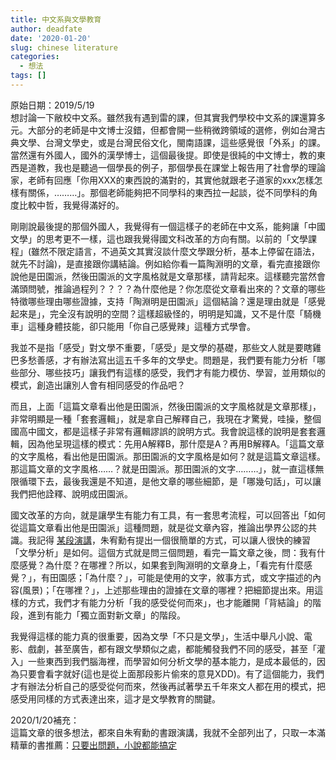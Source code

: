 ```yaml
---
title: 中文系與文學教育
author: deadfate
date: '2020-01-20'
slug: chinese literature
categories:
  - 想法
tags: []
---
```

原始日期：2019/5/19  
想討論一下敝校中文系。雖然我有遇到雷的課，但其實我們學校中文系的課還算多元。大部分的老師是中文博士沒錯，但都會開一些稍微跨領域的選修，例如台灣古典文學、台灣文學史，或是台灣民俗文化，閩南語課，這些感覺很「外系」的課。當然還有外國人，國外的漢學博士，這個最後提。即使是很純的中文博士，教的東西是道教，我也是聽過一個學長的例子，那個學長在課堂上報告用了社會學的理論家，老師有回應「你用XXX的東西說的滿對的，其實他就跟老子道家的xxx怎樣怎樣有關係，………」。那個老師能夠把不同學科的東西拉一起談，從不同學科的角度比較中哲，我覺得滿好的。

剛剛說最後提的那個外國人，我覺得有一個這樣子的老師在中文系，能夠讓「中國文學」的思考更不一樣，這也跟我覺得國文科改革的方向有關。以前的「文學課程」(雖然不限定語言，不過英文其實沒談什麼文學跟分析，基本上停留在語法，就先不討論)，是直接跟你講結論。例如給你看一篇陶淵明的文章，看完直接跟你說他是田園派，然後田園派的文字風格就是文章那樣，請背起來。這樣聽完當然會滿頭問號，推論過程列？？？？為什麼他是？你怎麼從文章看出來的？文章的哪些特徵哪些理由哪些證據，支持「陶淵明是田園派」這個結論？還是理由就是「感覺起來是」，完全沒有說明的空間？這樣超級怪的，明明是知識，又不是什麼「騎機車」這種身體技能，卻只能用「你自己感覺辣」這種方式學會。

我並不是指「感受」對文學不重要，「感受」是文學的基礎，那些文人就是要瞎雞巴多愁善感，才有辦法寫出這五千多年的文學史。問題是，我們要有能力分析「哪些部分、哪些技巧」讓我們有這樣的感受，我們才有能力模仿、學習，並用類似的模式，創造出讓別人會有相同感受的作品吧？

而且，上面「這篇文章看出他是田園派，然後田園派的文字風格就是文章那樣」，非常明顯是一種「套套邏輯」，就是拿自己解釋自己，我現在才驚覺，哇操，整個國高中國文，都是這樣子非常有邏輯謬誤的說明方式。我會說這樣的說明是套套邏輯，因為他呈現這樣的模式：先用A解釋B，那什麼是A？再用B解釋A。「這篇文章的文字風格，看出他是田園派。那田園派的文字風格是如何？就是這篇文章這樣。那這篇文章的文字風格……？就是田園派。那田園派的文字………」，就一直這樣無限循環下去，最後我還是不知道，是他文章的哪些細節，是「哪幾句話」，可以讓我們把他詮釋、說明成田園派。

國文改革的方向，就是讓學生有能力有工具，有一套思考流程，可以回答出「如何從這篇文章看出他是田園派」這種問題，就是從文章內容，推論出學界公認的共識。我記得 [某段演講](https://youtu.be/t6GKtMNyFAI)，朱宥勳有提出一個很簡單的方式，可以讓人很快的練習「文學分析」是如何。這個方式就是問三個問題，看完一篇文章之後，問：我有什麼感覺？為什麼？在哪裡？所以，如果套到陶淵明的文章身上，「看完有什麼感覺？」，有田園感；「為什麼？」，可能是使用的文字，敘事方式，或文字描述的內容(風景)；「在哪裡？」，上述那些理由的證據在文章的哪裡？把細節提出來。用這樣的方式，我們才有能力分析「我的感受從何而來」，也才能離開「背結論」的階段，進到有能力「獨立面對新文章」的階段。

我覺得這樣的能力真的很重要，因為文學「不只是文學」，生活中舉凡小說、電影、戲劇，甚至廣告，都有跟文學類似之處，都能觸發我們不同的感受，甚至「灌入」一些東西到我們腦海裡，而學習如何分析文學的基本能力，是成本最低的，因為只要會看字就好(這也是從上面那段影片偷來的意見XDD)。有了這個能力，我們才有辦法分析自己的感受從何而來，然後再試著學五千年來文人都在用的模式，把感受用同樣的方式表達出來，這才是文學教育的關鍵。  

2020/1/20補充：  
這篇文章的很多想法，都來自朱宥勳的書跟演講，我就不全部列出了，只取一本滿精華的書推薦：[只要出問題，小說都能搞定](https://www.books.com.tw/products/0010747442)
